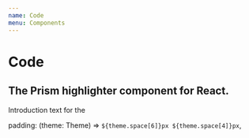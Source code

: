 ```yaml
---
name: Code
menu: Components
---
```


# Code

## The Prism highlighter component for React.

Introduction text for the

padding: (theme: Theme) => `${theme.space[6]}px ${theme.space[4]}px`,
